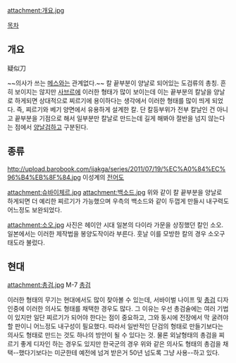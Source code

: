 attachment:개요.jpg

[[목차]]

== 개요 ==
疑似刀

~~의사가 쓰는 [[메스]]와는 관계없다.~~
칼 끝부분이 양날로 되어있는 도검류의 총칭. 흔히 보이지는 않지만 [[사브르]]에 이러한 형태가 많이 보이는데 이는 끝부분의 칼날을 양날로 하게되면 상대적으로 찌르기에 용이하다는 생각에서 이러한 형태를 많이 띄게 되었다. 즉, 찌르기와 베기 양면에서 유용하게 설계한 칼. 단 칼등부위가 전부 칼날인 건 아니고 끝부분을 기점으로 해서 일부분만 칼날로 만드는데 길게 해봐야 절반을 넘지 않는다는 점에서 [[양날검]]하고 구분된다. 


== 종류 ==
http://upload.barobook.com/ijakga/series/2011/07/19/%EC%A0%84%EC%96%B4%EB%8F%84.jpg
이성계의 [[전어도]]

attachment:슈바이체르.jpg attachment:백소드.jpg
위와 같이 칼 끝부분을 양날로 하게되면 더 예리한 찌르기가 가능했으며 우측의 백소드와 같이 두껍게 만들시 내구력도 어느정도 보완되었다.

attachment:소오.jpg
사진은 헤이안 시대 일본의 다이라 가문을 상징했던 칼인 소오. 일본에서는 이러한 제작법을 봉양도작이라 부른다. 훗날 이를 모방한 칼의 경우 소오구태도라 불렀다.

== 현대 ==
attachment:총검.jpg
M-7 [[총검]]

이러한 형태의 무기는 현대에서도 많이 찾아볼 수 있는데, 서바이벌 나이프 및 [[총검]] 디자인중에 이러한 의사도 형태를 채택한 경우도 많다. 그 이유는 우선 총검술에는 여러 기법이 있지만 일단 찌르기가 되어야 한다는 점이 중요하고, 그와 동시에 전장에서 막 굴려야 할 판이니 어느정도 내구성이 필요했다. 따라서 일반적인 단검의 형태로 만들기보다는 의사도 형태로 만드는 것도 하나의 방안이 될 수 있다는 것. 물론 외날형태의 총검을 찌르기 좋게 디자인 하는 경우도 있지만 한국군의 경우 위와 같은 의사도 형태의 총검을 채택--했다기보다는 미군한테 예전에 넘겨 받은거 50년 넘도록 그냥 사용--하고 있다. 
